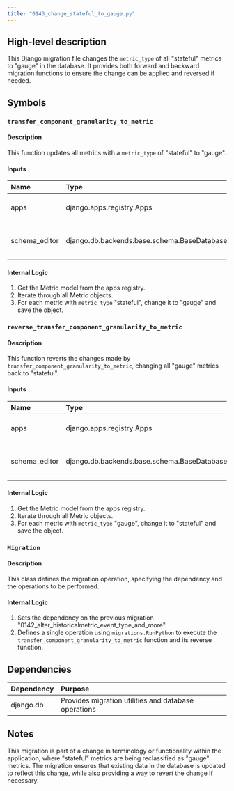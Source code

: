 ```yaml
---
title: "0143_change_stateful_to_gauge.py"
---
```


## High-level description
This Django migration file changes the `metric_type` of all "stateful" metrics to "gauge" in the database. It provides both forward and backward migration functions to ensure the change can be applied and reversed if needed.

## Symbols

### `transfer_component_granularity_to_metric`
#### Description
This function updates all metrics with a `metric_type` of "stateful" to "gauge".

#### Inputs
| Name | Type | Description |
|:-----|:-----|:------------|
| apps | django.apps.registry.Apps | Django apps registry |
| schema_editor | django.db.backends.base.schema.BaseDatabaseSchemaEditor | Schema editor for database operations |

#### Internal Logic
1. Get the Metric model from the apps registry.
2. Iterate through all Metric objects.
3. For each metric with `metric_type` "stateful", change it to "gauge" and save the object.

### `reverse_transfer_component_granularity_to_metric`
#### Description
This function reverts the changes made by `transfer_component_granularity_to_metric`, changing all "gauge" metrics back to "stateful".

#### Inputs
| Name | Type | Description |
|:-----|:-----|:------------|
| apps | django.apps.registry.Apps | Django apps registry |
| schema_editor | django.db.backends.base.schema.BaseDatabaseSchemaEditor | Schema editor for database operations |

#### Internal Logic
1. Get the Metric model from the apps registry.
2. Iterate through all Metric objects.
3. For each metric with `metric_type` "gauge", change it to "stateful" and save the object.

### `Migration`
#### Description
This class defines the migration operation, specifying the dependency and the operations to be performed.

#### Internal Logic
1. Sets the dependency on the previous migration "0142_alter_historicalmetric_event_type_and_more".
2. Defines a single operation using `migrations.RunPython` to execute the `transfer_component_granularity_to_metric` function and its reverse function.

## Dependencies
| Dependency | Purpose |
|:-----------|:--------|
| django.db | Provides migration utilities and database operations |

## Notes
This migration is part of a change in terminology or functionality within the application, where "stateful" metrics are being reclassified as "gauge" metrics. The migration ensures that existing data in the database is updated to reflect this change, while also providing a way to revert the change if necessary.